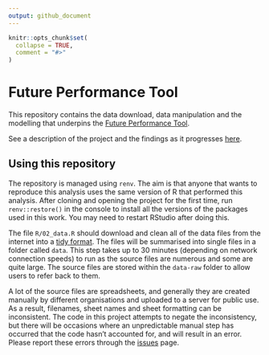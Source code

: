 ```yaml
---
output: github_document
---
```


```r
knitr::opts_chunk$set(
  collapse = TRUE,
  comment = "#>"
)
```

# Future Performance Tool

This repository contains the data download, data manipulation and the modelling that underpins the [Future Performance Tool](https://sw-dsn.shinyapps.io/planner/).

See a description of the project and the findings as it progresses [here](https://nhs-bnssg-analytics.github.io/d_and_c/outputs/01_index.html).

## Using this repository

The repository is managed using `renv`. The aim is that anyone that wants to reproduce this analysis uses the same version of R that performed this analysis. After cloning and opening the project for the first time, run `renv::restore()` in the console to install all the versions of the packages used in this work. You may need to restart RStudio after doing this.

The file `R/02_data.R` should download and clean all of the data files from the internet into a [tidy format](https://tidyr.tidyverse.org/articles/tidy-data.html). The files will be summarised into single files in a folder called `data`. This step takes up to 30 minutes (depending on network connection speeds) to run as the source files are numerous and some are quite large. The source files are stored within the `data-raw` folder to allow users to refer back to them.

A lot of the source files are spreadsheets, and generally they are created manually by different organisations and uploaded to a server for public use. As a result, filenames, sheet names and sheet formatting can be inconsistent. The code in this project attempts to negate the inconsistency, but there will be occasions where an unpredictable manual step has occurred that the code hasn't accounted for, and will result in an error. Please report these errors through the [issues](https://github.com/nhs-bnssg-analytics/d_and_c/issues) page.



